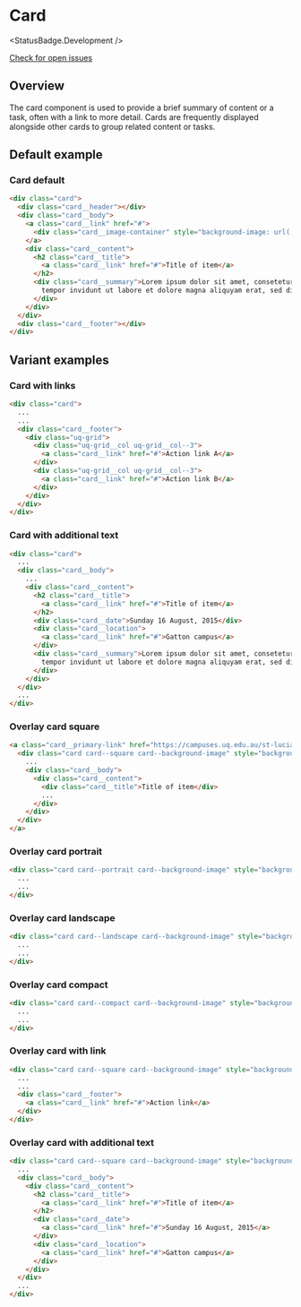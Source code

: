 
# Card

<StatusBadge.Development />

<a href="https://github.com/uq-its-ss/design-system/issues" class="uq-button uq-button--text" target="_blank">Check for open issues</a>

## Overview

The card component is used to provide a brief summary of content or a task, often with a link to more detail. Cards are frequently displayed alongside other cards to group related content or tasks.

## Default example

### Card default

<Canvas withSource="none">
  <Story id="components-cards--card-default" />
</Canvas>

```html
<div class="card">
  <div class="card__header"></div>
  <div class="card__body">
    <a class="card__link" href="#">
      <div class="card__image-container" style="background-image: url('https://campuses.uq.edu.au/files/9749/gatton-card2.jpg');"></div>
    </a>
    <div class="card__content">
      <h2 class="card__title">
        <a class="card__link" href="#">Title of item</a>
      </h2>
      <div class="card__summary">Lorem ipsum dolor sit amet, consetetur sadipscing elitr, sed diam nonumy eirmod
        tempor invidunt ut labore et dolore magna aliquyam erat, sed diam voluptua.
      </div>
    </div>
  </div>
  <div class="card__footer"></div>
</div>
```

## Variant examples

### Card with links

<Canvas withSource="none">
  <Story id="components-cards--card-with-links" />
</Canvas>

```html
<div class="card">
  ...
  ...
  <div class="card__footer">
    <div class="uq-grid">
      <div class="uq-grid__col uq-grid__col--3">
        <a class="card__link" href="#">Action link A</a>
      </div>
      <div class="uq-grid__col uq-grid__col--3">
        <a class="card__link" href="#">Action link B</a>
      </div>
    </div>
  </div>
</div>
```

### Card with additional text

<Canvas withSource="none">
  <Story id="components-cards--card-with-additional-text" />
</Canvas>

```html
<div class="card">
  ...
  <div class="card__body">
    ...
    <div class="card__content">
      <h2 class="card__title">
        <a class="card__link" href="#">Title of item</a>
      </h2>
      <div class="card__date">Sunday 16 August, 2015</div>
      <div class="card__location">
        <a class="card__link" href="#">Gatton campus</a>
      </div>
      <div class="card__summary">Lorem ipsum dolor sit amet, consetetur sadipscing elitr, sed diam nonumy eirmod
        tempor invidunt ut labore et dolore magna aliquyam erat, sed diam voluptua.
      </div>
    </div>
  </div>
  ...
</div>
```

### Overlay card square

<Canvas withSource="none">
  <Story id="components-cards--overlay-card-square" />
</Canvas>

```html
<a class="card__primary-link" href="https://campuses.uq.edu.au/st-lucia">
  <div class="card card--square card--background-image" style="background-image: url('https://campuses.uq.edu.au/files/9492/stlucia-card.jpg')">
    ...
    <div class="card__body">
      <div class="card__content">
        <div class="card__title">Title of item</div>
        ...
      </div>
    </div>
  </div>
</a>
```

### Overlay card portrait

<Canvas withSource="none">
  <Story id="components-cards--overlay-card-portrait" />
</Canvas>

```html
<div class="card card--portrait card--background-image" style="background-image: url('https://campuses.uq.edu.au/files/9749/gatton-card2.jpg')">
  ...
  ...
</div>
```

### Overlay card landscape

<Canvas withSource="none">
  <Story id="components-cards--overlay-card-landscape" />
</Canvas>

```html
<div class="card card--landscape card--background-image" style="background-image: url('https://campuses.uq.edu.au/files/9749/gatton-card2.jpg')">
  ...
  ...
</div>
```

### Overlay card compact

<Canvas withSource="none">
  <Story id="components-cards--overlay-card-compact" />
</Canvas>

```html
<div class="card card--compact card--background-image" style="background-image: url('https://campuses.uq.edu.au/files/9749/gatton-card2.jpg')">
  ...
  ...
</div>
```

### Overlay card with link

<Canvas withSource="none">
  <Story id="components-cards--overlay-card-with-link" />
</Canvas>

```html
<div class="card card--square card--background-image" style="background-image: url('https://campuses.uq.edu.au/files/9749/gatton-card2.jpg')">
  ...
  ...
  <div class="card__footer">
    <a class="card__link" href="#">Action link</a>
  </div>
</div>
```

### Overlay card with additional text

<Canvas withSource="none">
  <Story id="components-cards--overlay-card-with-additional-text" />
</Canvas>

```html
<div class="card card--square card--background-image" style="background-image: url('https://campuses.uq.edu.au/files/9749/gatton-card2.jpg')">
  ...
  <div class="card__body">
    <div class="card__content">
      <h2 class="card__title">
        <a class="card__link" href="#">Title of item</a>
      </h2>
      <div class="card__date">
        <a class="card__link" href="#">Sunday 16 August, 2015</a>
      </div>
      <div class="card__location">
        <a class="card__link" href="#">Gatton campus</a>
      </div>
    </div>
  </div>
  ...
</div>
```